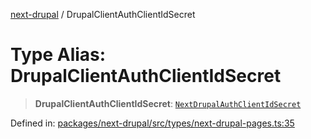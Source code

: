 [next-drupal](../globals.mdx) / DrupalClientAuthClientIdSecret

# Type Alias: DrupalClientAuthClientIdSecret

> **DrupalClientAuthClientIdSecret**: [`NextDrupalAuthClientIdSecret`](../interfaces/NextDrupalAuthClientIdSecret.mdx)

Defined in: [packages/next-drupal/src/types/next-drupal-pages.ts:35](https://github.com/chapter-three/next-drupal/blob/99d53e7de9f279983acefda33ce5bc4643bafb3c/packages/next-drupal/src/types/next-drupal-pages.ts#L35)
